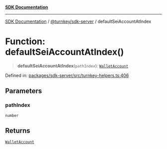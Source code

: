 [**SDK Documentation**](../../../README.mdx)

***

[SDK Documentation](../../../packages.mdx) / [@turnkey/sdk-server](../README.mdx) / defaultSeiAccountAtIndex

# Function: defaultSeiAccountAtIndex()

> **defaultSeiAccountAtIndex**(`pathIndex`): [`WalletAccount`](../interfaces/WalletAccount.mdx)

Defined in: [packages/sdk-server/src/turnkey-helpers.ts:406](https://github.com/tkhq/sdk/blob/e1b1a69bdd608320aaf03cc2dbbf68dc0c52b28d/packages/sdk-server/src/turnkey-helpers.ts#L406)

## Parameters

### pathIndex

`number`

## Returns

[`WalletAccount`](../interfaces/WalletAccount.mdx)
